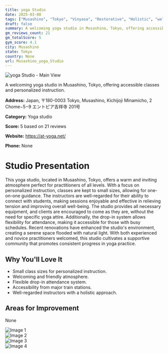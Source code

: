 ```yaml
---
title: yoga Studio
date: 2025-03-08
tags: ["Musashino", "Tokyo", "Vinyasa", "Restorative", "Holistic", "welcoming", "accessible", "Musashino"]  
draft: false
summary: A welcoming yoga studio in Musashino, Tokyo, offering accessible classes and personalized instruction.
gm_reviews_count: 21
gm_totalScore: 5
gym_score: 4.1
city: Musashino
state: Tokyo
country: None
url: Musashino_yoga_Studio
---
```


<div className="aspect-[16/9] relative my-8">
  <img 
    src="https://lh5.googleusercontent.com/p/AF1QipNPOtENkg28GVGVkecZe0Hh45Qno4ReLwPYyz18=w1920-h1080-k-no"
    alt="yoga Studio - Main View"
    className="object-cover absolute inset-0 w-full h-full rounded-lg"
  />
</div>

A welcoming yoga studio in Musashino, Tokyo, offering accessible classes and personalized instruction.

**Address:** Japan, 〒180-0003 Tokyo, Musashino, Kichijoji Minamicho, 2 Chome−5−9 エントピア吉祥寺 201号

**Category:** Yoga studio

**Score:** 5 based on 21 reviews

**Website:** https://at-yoga.net/

**Phone:** None

# Studio Presentation

This yoga studio, located in Musashino, Tokyo, offers a warm and inviting atmosphere perfect for practitioners of all levels. With a focus on personalized instruction, classes are kept to small sizes, allowing for one-on-one guidance. The instructors are well-regarded for their ability to connect with students, making sessions enjoyable and effective in relieving tension and improving overall well-being. The studio provides all necessary equipment, and clients are encouraged to come as they are, without the need for specific yoga attire.
Additionally, the drop-in system allows flexibility for attendance, making it accessible for those with busy schedules. Recent renovations have enhanced the studio's environment, creating a serene space flooded with natural light. With both experienced and novice practitioners welcomed, this studio cultivates a supportive community that promotes consistent progress in yoga practice.

## Why You'll Love It

- Small class sizes for personalized instruction.
- Welcoming and friendly atmosphere.
- Flexible drop-in attendance system.
- Accessibility from major train stations.
- Well-regarded instructors with a holistic approach.

## Areas for Improvement

None

<div className="grid grid-cols-1 xl:grid-cols-2 gap-4 my-8">
<div className="aspect-[4/3] relative"><img src="https://lh3.googleusercontent.com/p/AF1QipOtl0oqlk5r8bZ3m9J70f5mBS3ppED7hRuqQMeJ=w1920-h1080-k-no" alt="Image 1" className="object-cover absolute inset-0 w-full h-full rounded-lg" /></div>
<div className="aspect-[4/3] relative"><img src="https://lh5.googleusercontent.com/p/AF1QipOSsFUO8uKZvF-y8Jtp3uq2iWKr85lI--_rEwxS=w1920-h1080-k-no" alt="Image 2" className="object-cover absolute inset-0 w-full h-full rounded-lg" /></div>
<div className="aspect-[4/3] relative"><img src="https://lh5.googleusercontent.com/p/AF1QipOPBb23Zmxfmb9umuqSfEAw4Y8NKwlQ_g5bsAUx=w1920-h1080-k-no" alt="Image 3" className="object-cover absolute inset-0 w-full h-full rounded-lg" /></div>
<div className="aspect-[4/3] relative"><img src="https://lh5.googleusercontent.com/p/AF1QipPXkdm3_RmS-XKYUVxf37GJeMJImQG7fozLPYNp=w1920-h1080-k-no" alt="Image 4" className="object-cover absolute inset-0 w-full h-full rounded-lg" /></div>
</div>